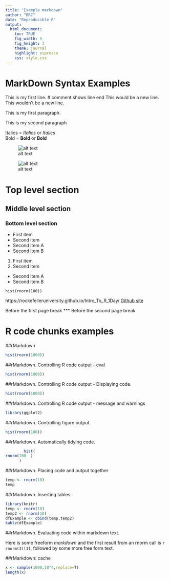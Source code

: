 ```yaml
---
title: "Example markdown"
author: "BRC"
date: "Reproducible R"
output:
  html_document:
    toc: TRUE
    fig_width: 5
    fig_height: 3
    theme: journal
    highlight: espresso
    css: style.css
---
```


# MarkDown Syntax Examples

This is my first line.  # comment shows line end
This would be a new line.
This wouldn't be a new line.

This is my first paragraph.

This is my second paragraph

Italics = _Italics_ or *Italics*  
Bold  =  __Bold__ or **Bold**


![alt text](../imgs/baseR.png)

![alt text](https://raw.githubusercontent.com/RockefellerUniversity/Intro_To_R_1Day/master/r_course/imgs/baseR.png)

# Top level section
## Middle level section
### Bottom level section

* First item
* Second item
+ Second item A
+ Second item B


1. First item
2. Second item
+ Second item A
+ Second item B


```
hist(rnorm(100))
```



https://rockefelleruniversity.github.io/Intro_To_R_1Day/
[Github site](https://rockefelleruniversity.github.io/Intro_To_R_1Day/)


Before the first page break
***
Before the second page break

# R code chunks examples

##rMarkdown


```r
hist(rnorm(1000))
```

##rMarkdown. Controlling R code output - eval


```r
hist(rnorm(1000))
```

##rMarkdown. Controlling R code output - Displaying code.

```r
hist(rnorm(1000))
```

##rMarkdown. Controlling R code output - message and warnings

```r
library(ggplot2)
```

##rMarkdown. Controlling figure output.

```r
hist(rnorm(100))
```

##rMarkdown. Automatically tidying code.

```r
        hist( 
rnorm(100  )
      )
```

##rMarkdown. Placing code and output together

```r
temp <- rnorm(10)
temp
```

##rMarkdown. Inserting tables.

```r
library(knitr)
temp <- rnorm(10)
temp2 <- rnorm(10)
dfExample <- cbind(temp,temp2)
kable(dfExample)
```

##rMarkdown. Evaluating code within markdown text.

Here is some freeform _markdown_ and the first result from an rnorm call is `r rnorm(3)[1]`, followed by some more free form text.

##rMarkdown: cache

```r
x <- sample(1000,10^4,replace=T)
length(x)
```